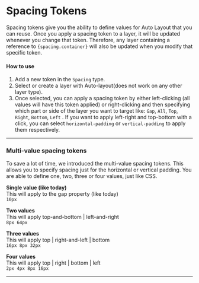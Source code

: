 # Spacing Tokens

Spacing tokens give you the ability to define values for Auto Layout that you can reuse. Once you apply a spacing token to a layer, it will be updated whenever you change that token. Therefore, any layer containing a reference to `{spacing.container}` will also be updated when you modify that specific token.
#### How to use

1. Add a new token in the `Spacing` type.
2. Select or create a layer with Auto-layout(does not work on any other layer type).
3. Once selected, you can apply a spacing token by either left-clicking (all values will have this token applied) or right-clicking and then specifying which part or side of the layer you want to target like: `Gap`, `All`, `Top`, `Right`, `Bottom`, `Left` . If you want to apply left-right and top-bottom with a click, you can select `horizontal-padding` or `vertical-padding` to apply them respectively. 
---


<ReactPlayer
  muted
  width="100%"
  height="auto"
  loop
  playing
  controls
  url="/spacing-tokens.mp4"
/>

### Multi-value spacing tokens

To save a lot of time, we introduced the multi-value spacing tokens. This allows you to specify spacing just for the horizontal or vertical padding. You are able to define one, two, three or four values, just like CSS.

**Single value (like today)**<br/>
This will apply to the gap property (like today)<br/>
```10px```

**Two values**<br/>
This will apply top-and-bottom | left-and-right<br/>
```8px 64px```

**Three values**<br/>
This will apply top | right-and-left | bottom<br/>
```16px 8px 32px```

**Four values**<br/>
This will apply top | right | bottom | left<br/>
```2px 4px 8px 16px```

---

<ReactPlayer
  muted
  width="100%"
  height="auto"
  loop
  playing
  controls
  url="/multi-value-tokens.mp4"
/>